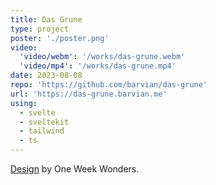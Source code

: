 ```yaml
---
title: Das Grune
type: project
poster: './poster.png'
video:
  'video/webm': '/works/das-grune.webm'
  'video/mp4': '/works/das-grune.mp4'
date: 2023-08-08
repo: 'https://github.com/barvian/das-grune'
url: 'https://das-grune.barvian.me'
using:
  - svelte
  - sveltekit
  - tailwind
  - ts
---
```


[Design](https://dribbble.com/shots/19365923-Das-Gr-ne-Creative-Design-Agency-Landing-Page-Website) by One Week Wonders.
